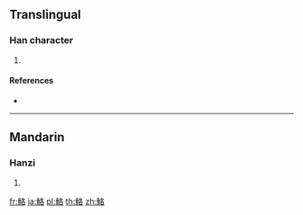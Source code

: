 {{character info/new}}
==Translingual==

===Han character===
{{Han char|rn=195|rad=魚|as=06|sn=17|four=27364|canj=NFHER}}

# {{defn|Han|sort=魚06}}

====References====
* {{Han ref|kx=1469.140|dkj=46120|dj=2002.120|hdz=74688.010|uh=9BA5|ud=39845|bh=EF70|bd=61296}}

----

==Mandarin==

===Hanzi===
{{cmn-hanzi|pin=[[luò]] ([[luo4]])|wg=lo<sup>4</sup>}}

# {{defn|lang=cmn|sort=魚06}}

[[fr:鮥]]
[[ja:鮥]]
[[pl:鮥]]
[[th:鮥]]
[[zh:鮥]]